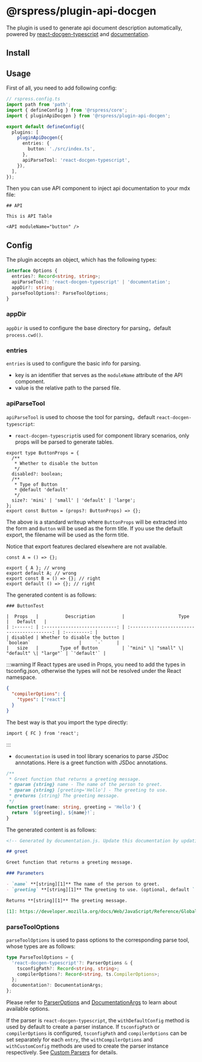 # @rspress/plugin-api-docgen


<SourceCode href="https://github.com/web-infra-dev/rspress/tree/main/packages/plugin-api-docgen" />

The plugin is used to generate api document description automatically, powered by [react-docgen-typescript](https://github.com/styleguidist/react-docgen-typescript) and [documentation](https://github.com/documentationjs/documentation).

## Install


<PackageManagerTabs command="add @rspress/plugin-api-docgen -D" />

## Usage

First of all, you need to add following config:

```ts
// rspress.config.ts
import path from 'path';
import { defineConfig } from '@rspress/core';
import { pluginApiDocgen } from '@rspress/plugin-api-docgen';

export default defineConfig({
  plugins: [
    pluginApiDocgen({
      entries: {
        button: './src/index.ts',
      },
      apiParseTool: 'react-docgen-typescript',
    }),
  ],
});
```

Then you can use API component to inject api documentation to your mdx file:

```mdx
## API

This is API Table

<API moduleName="button" />
```

## Config

The plugin accepts an object, which has the following types:

```ts
interface Options {
  entries?: Record<string, string>;
  apiParseTool?: 'react-docgen-typescript' | 'documentation';
  appDir?: string;
  parseToolOptions?: ParseToolOptions;
}
```

### appDir

`appDir` is used to configure the base directory for parsing，default `process.cwd()`.

### entries

`entries` is used to configure the basic info for parsing.

- key is an identifier that serves as the `moduleName` attribute of the API component.
- value is the relative path to the parsed file.

### apiParseTool

`apiParseTool` is used to choose the tool for parsing，default `react-docgen-typescript`:

- `react-docgen-typescript`is used for component library scenarios, only props will be parsed to generate tables.

```tsx
export type ButtonProps = {
  /**
   * Whether to disable the button
   */
  disabled?: boolean;
  /**
   * Type of Button
   * @default 'default'
   */
  size?: 'mini' | 'small' | 'default' | 'large';
};
export const Button = (props?: ButtonProps) => {};
```

The above is a standard writeup where `ButtonProps` will be extracted into the form and `Button` will be used as the form title.
If you use the default export, the filename will be used as the form title.

Notice that export features declared elsewhere are not available.

```tsx
const A = () => {};

export { A }; // wrong
export default A; // wrong
export const B = () => {}; // right
export default () => {}; // right
```

The generated content is as follows:

```mdx
### ButtonTest

|  Props   |          Description          |                    Type                     |   Default   |
| :------: | :---------------------------: | :-----------------------------------------: | :---------: |
| disabled | Whether to disable the button |                  `boolean`                  |     `-`     |
|   size   |        Type of Button         | `"mini" \| "small" \| "default" \| "large"` | `'default'` |
```

:::warning
If React types are used in Props, you need to add the types in tsconfig.json, otherwise the types will not be resolved under the React namespace.

```json
{
  "compilerOptions": {
    "types": ["react"]
  }
}
```

The best way is that you import the type directly:

```tsx
import { FC } from 'react';
```

:::

- `documentation` is used in tool library scenarios to parse JSDoc annotations.
  Here is a greet function with JSDoc annotations.

```ts
/**
 * Greet function that returns a greeting message.
 * @param {string} name - The name of the person to greet.
 * @param {string} [greeting='Hello'] - The greeting to use.
 * @returns {string} The greeting message.
 */
function greet(name: string, greeting = 'Hello') {
  return `${greeting}, ${name}!`;
}
```

The generated content is as follows:

```md
<!-- Generated by documentation.js. Update this documentation by updating the source code. -->

## greet

Greet function that returns a greeting message.

### Parameters

- `name` **[string][1]** The name of the person to greet.
- `greeting` **[string][1]** The greeting to use. (optional, default `'Hello'`)

Returns **[string][1]** The greeting message.

[1]: https://developer.mozilla.org/docs/Web/JavaScript/Reference/Global_Objects/String
```

### parseToolOptions

`parseToolOptions` is used to pass options to the corresponding parse tool, whose types are as follows:

```ts
type ParseToolOptions = {
  'react-docgen-typescript'?: ParserOptions & {
    tsconfigPath?: Record<string, string>;
    compilerOptions?: Record<string, ts.CompilerOptions>;
  };
  documentation?: DocumentationArgs;
};
```

Please refer to [ParserOptions](https://github.com/styleguidist/react-docgen-typescript/blob/b7ea0a235efb7c78a1158ca12d864de2bc2ee30e/src/parser.ts#L84-L95) and [DocumentationArgs](https://github.com/documentationjs/documentation/blob/master/docs/NODE_API.md#parameters-1) to learn about available options.

If the parser is `react-docgen-typescript`, the `withDefaultConfig` method is used by default to create a parser instance. If `tsconfigPath` or `compilerOptions` is configured, `tsconfigPath` and `compilerOptions` can be set separately for each `entry`, the `withCompilerOptions` and `withCustomConfig` methods are used to create the parser instance respectively. See [Custom Parsers](https://github.com/styleguidist/react-docgen-typescript/blob/b7ea0a235efb7c78a1158ca12d864de2bc2ee30e/README.md#usage) for details.
